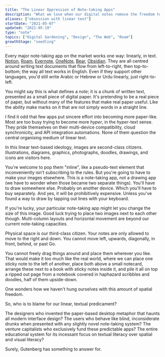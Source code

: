```yaml
---
title: "The Linear Oppression of Note-taking Apps"
description: "What we lose when our digital notes remove the freedom to move"
aliases: ["obsession with linear text"]
startDate: "2021-05-07"
updated: "2021-05-19"
type: "note"
topics: ["Digital Gardening", "Design", "The Web", "Roam"]
growthStage: "seedling"
---
```


<IntroParagraph>

Every major note-taking app on the market works one way: linearly, in text. [Notion](https://www.notion.so/), [Roam](https://roamresearch.com/), [Evernote](https://evernote.com/), [OneNote](https://www.onenote.com/), [Bear](https://bear.app/), [Obsidian](https://obsidian.md/). They are all centred around writing text documents that flow from left-to-right, then top-to-bottom; the way all text works in English. Even if they support other languages, you'd still write Arabic or Hebrew or Urdu linearly, just right-to-left.

</IntroParagraph>

You might say this is what defines a _note_; it is a chunk of written text, presented as a small piece of digital paper. It's pretending to be a real piece of paper, but without many of the features that make real paper useful. Like the ability make marks on it that are not simply words in a straight line.

<ImageFrame
  src="https://res.cloudinary.com/dxj9qr5gj/image/upload/v1621509754/maggieappleton.com/notes/linear-notes/linear-scrawl_shrink_juilyb.png"
  showalt
  alt="How it might look if we could draw into our notes without being confined to linear text"
  width="900px"
/>

I find it odd that few apps put sincere effort into becoming more paper-like. Most are too busy trying to become more _hyper_, in the _hyper_-text sense. They pride themselves on their multi-device compatibility, cloud synchronicity, and API integration automations. None of them question the central organising medium of linear text.

In this linear text-based ideology, images are second-class citizens. Illustrations, diagrams, graphics, photographs, doodles, drawings, and icons are visitors here.

You're welcome to pop them "inline", like a pseudo-text element that inconveniently isn't subscribing to the rules. But you're going to have to make your images elsewhere. This is a note-taking app, not a drawing app (we have to wonder when those became two separate things). You'll have to draw somewhere else. Probably on another device. Which you'll have to buy separately. And yes, it will be prohibitively expensive. Unless you've found a way to draw by tapping out lines with your keyboard.

If you're lucky, your particular note-taking app might let you change the size of this image. Good luck trying to place two images next to each other though. Multi-column layouts and horizontal movement are beyond our current note-taking capacities.

Physical space is our third-class citizen. Your notes are only allowed to move to the right and down. You cannot move left, upwards, diagonally, in front, behind, or past Go.

<HackyFormatting />

You cannot freely drag things around and place them wherever you like. That would make it too much like the real world, where we can place one sticky note to the left of another, place both above a small notecard, arrange these next to a book with sticky notes inside it, and pile it all on top a ripped out page from a notebook covered in haphazard scribbles and doodles, half of them upside-down.

One wonders how we haven't hung ourselves with this amount of spatial freedom.

So, who is to blame for our linear, textual predicament?

The designers who invented the paper-based desktop metaphor that haunts all modern interface design? The users who behave like blind, inconsiderate drunks when presented with any slightly novel note-taking system? The venture capitalists who exclusively fund these predictable apps? The entire educational system for its incessant focus on textual literacy over spatial and visual literacy?

Surely, Gutenberg has something to answer for.
